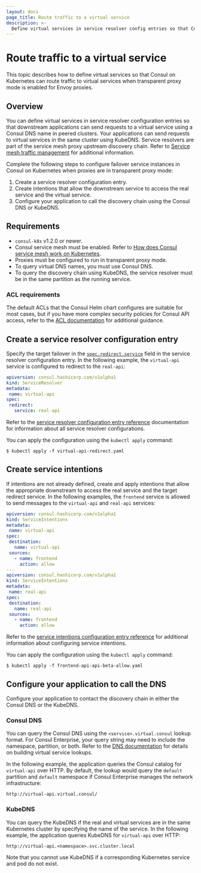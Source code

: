 ```yaml
--- 
layout: docs
page_title: Route traffic to a virtual service
description: >-
  Define virtual services in service resolver config entries so that Consul on Kubernetes can route traffic to virtual services when transparent proxy mode is enabled for Envoy proxies.  
---
```


# Route traffic to a virtual service

This topic describes how to define virtual services so that Consul on Kubernetes can route traffic to virtual services when transparent proxy mode is enabled for Envoy proxies. 

## Overview

You can define virtual services in service resolver configuration entries so that downstream applications can send requests to a virtual service using a Consul DNS name in peered clusters. Your applications can send requests to virtual services in the same cluster using KubeDNS. Service resolvers are part of the service mesh proxy upstream discovery chain. Refer to [Service mesh traffic management](/consul/docs/manage-traffic) for additional information.

Complete the following steps to configure failover service instances in Consul on Kubernetes when proxies are in transparent proxy mode:

1. Create a service resolver configuration entry.
1. Create intentions that allow the downstream service to access the real service and the virtual service.
1. Configure your application to call the discovery chain using the Consul DNS or KubeDNS.

## Requirements
 
- `consul-k8s` v1.2.0 or newer.
- Consul service mesh must be enabled. Refer to [How does Consul service mesh work on Kubernetes](/consul/docs/k8s/connect).
- Proxies must be configured to run in transparent proxy mode. 
- To query virtual DNS names, you must use Consul DNS.
- To query the discovery chain using KubeDNS, the service resolver must be in the same partition as the running service. 

### ACL requirements

The default ACLs that the Consul Helm chart configures are suitable for most cases, but if you have more complex security policies for Consul API access, refer to the [ACL documentation](/consul/docs/secure-consul/acl) for additional guidance. 

## Create a service resolver configuration entry

Specify the target failover in the [`spec.redirect.service`](/consul/docs/reference/config-entry/service-resolver#spec-redirect-service) field in the service resolver configuration entry. In the following example, the `virtual-api` service is configured to redirect to the `real-api`:

<CodeBlockConfig filename="virtual-api-redirect.yaml">

```yaml
apiversion: consul.hashicorp.com/v1alpha1
kind: ServiceResolver
metadata:
 name: virtual-api
spec:
 redirect:
   service: real-api
```

</CodeBlockConfig>

Refer to the [service resolver configuration entry reference](/consul/docs/reference/config-entry/service-resolver) documentation for information about all service resolver configurations.

You can apply the configuration using the `kubectl apply` command:

```shell-session
$ kubectl apply -f virtual-api-redirect.yaml
```

## Create service intentions 

If intentions are not already defined, create and apply intentions that allow the appropriate downstream to access the real service and the target redirect service. In the following examples, the `frontend` service is allowed to send messages to the `virtual-api` and `real-api` services:


<CodeBlockConfig filename="frontend-api-api-beta-allow.yaml">

```yaml
apiversion: consul.hashicorp.com/v1alpha1
kind: ServiceIntentions
metadata:
 name: virtual-api
spec:
 destination:
   name: virtual-api
 sources:
   - name: frontend
     action: allow
---
apiversion: consul.hashicorp.com/v1alpha1
kind: ServiceIntentions
metadata:
 name: real-api
spec:
 destination:
   name: real-api
 sources:
   - name: frontend
     action: allow
```

</CodeBlockConfig>

Refer to the [service intentions configuration entry reference](/consul/docs/reference/config-entry/service-intention) for additional information about configuring service intentions. 

You can apply the configuration using the `kubectl apply` command:

```shell-session
$ kubectl apply -f frontend-api-api-beta-allow.yaml
```

## Configure your application to call the DNS

Configure your application to contact the discovery chain in either the Consul DNS or the KubeDNS. 

### Consul DNS

You can query the Consul DNS using the `<service>.virtual.consul` lookup format. For Consul Enterprise, your query string may need to include the namespace, partition, or both. Refer to the [DNS documentation](/consul/docs/services/discovery/dns-static-lookups#service-virtual-ip-lookups) for details on building virtual service lookups.

In the following example, the application queries the Consul catalog for `virtual-api` over HTTP. By default, the lookup would query the `default` partition and `default` namespace if Consul Enterprise manages the network infrastructure:

```text
http://virtual-api.virtual.consul/
```

### KubeDNS

You can query the KubeDNS if the real and virtual services are in the same Kubernetes cluster by specifying the name of the service. In the following example, the application queries KubeDNS for `virtual-api` over HTTP:

```text
http://virtual-api.<namespace>.svc.cluster.local
```

Note that you cannot use KubeDNS if a corresponding Kubernetes service and pod do not exist. 
